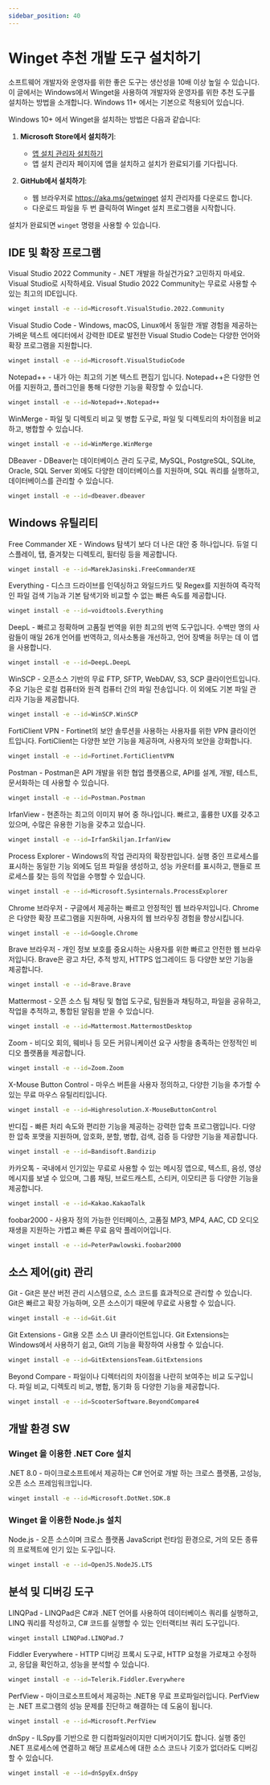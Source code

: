 ```yaml
---
sidebar_position: 40
---
```


# Winget 추천 개발 도구 설치하기

소프트웨어 개발자와 운영자를 위한 좋은 도구는 생산성을 10배 이상 높일 수 있습니다. 이 글에서는 Windows에서 Winget을 사용하여 개발자와 운영자를 위한 추천 도구를 설치하는 방법을 소개합니다. Windows 11+ 에서는 기본으로 적용되어 있습니다.

Windows 10+ 에서 Winget을 설치하는 방법은 다음과 같습니다:

1. **Microsoft Store에서 설치하기**:
    - [앱 설치 관리자 설치하기](https://apps.microsoft.com/detail/9nblggh4nns1?rtc=1&hl=ko-kr&gl=KR#activetab=pivot:overviewtab)
    - 앱 설치 관리자 페이지에 앱을 설치하고 설치가 완료되기를 기다립니다.

2. **GitHub에서 설치하기**:
    - 웹 브라우저로 https://aka.ms/getwinget 설치 관리자를 다운로드 합니다.
    - 다운로드 파일을 두 번 클릭하여 Winget 설치 프로그램을 시작합니다.

설치가 완료되면 `winget` 명령을 사용할 수 있습니다.

## IDE 및 확장 프로그램

Visual Studio 2022 Community - .NET 개발을 하실건가요? 고민하지 마세요. Visual Studio로 시작하세요. Visual Studio 2022 Community는 무료로 사용할 수 있는 최고의 IDE입니다.

```bash
winget install -e --id=Microsoft.VisualStudio.2022.Community
```

Visual Studio Code - Windows, macOS, Linux에서 동일한 개발 경험을 제공하는 가벼운 텍스트 에디터에서 강력한 IDE로 발전한 Visual Studio Code는 다양한 언어와 확장 프로그램을 지원합니다.

```bash
winget install -e --id=Microsoft.VisualStudioCode
```

Notepad++ - 내가 아는 최고의 기본 텍스트 편집기 입니다. Notepad++은 다양한 언어를 지원하고, 플러그인을 통해 다양한 기능을 확장할 수 있습니다.

```bash
winget install -e --id=Notepad++.Notepad++
```

WinMerge - 파일 및 디렉토리 비교 및 병합 도구로, 파일 및 디렉토리의 차이점을 비교하고, 병합할 수 있습니다.

```bash
winget install -e --id=WinMerge.WinMerge
```

DBeaver - DBeaver는 데이터베이스 관리 도구로, MySQL, PostgreSQL, SQLite, Oracle, SQL Server 외에도 다양한 데이터베이스를 지원하며, SQL 쿼리를 실행하고, 데이터베이스를 관리할 수 있습니다.

```bash
winget install -e --id=dbeaver.dbeaver
```

## Windows 유틸리티

Free Commander XE - Windows 탐색기 보다 더 나은 대안 중 하나입니다. 듀얼 디스플레이, 탭, 즐겨찾는 디렉토리, 필터링 등을 제공합니다.

```bash
winget install -e --id=MarekJasinski.FreeCommanderXE
```

Everything - 디스크 드라이브를 인덱싱하고 와일드카드 및 Regex를 지원하여 즉각적인 파일 검색 기능과 기본 탐색기와 비교할 수 없는 빠른 속도를 제공합니다.

```bash
winget install -e --id=voidtools.Everything
```

DeepL - 빠르고 정확하며 고품질 번역을 위한 최고의 번역 도구입니다. 수백만 명의 사람들이 매일 26개 언어를 번역하고, 의사소통을 개선하고, 언어 장벽을 허무는 데 이 앱을 사용합니다.

```bash
winget install -e --id=DeepL.DeepL
```

WinSCP - 오픈소스 기반의 무료 FTP, SFTP, WebDAV, S3, SCP 클라이언트입니다. 주요 기능은 로컬 컴퓨터와 원격 컴퓨터 간의 파일 전송입니다. 이 외에도 기본 파일 관리자 기능을 제공합니다.

```bash
winget install -e --id=WinSCP.WinSCP
```

FortiClient VPN - Fortinet의 보안 솔루션을 사용하는 사용자를 위한 VPN 클라이언트입니다. FortiClient는 다양한 보안 기능을 제공하며, 사용자의 보안을 강화합니다.

```bash
winget install -e --id=Fortinet.FortiClientVPN
```

Postman - Postman은 API 개발을 위한 협업 플랫폼으로, API를 설계, 개발, 테스트, 문서화하는 데 사용할 수 있습니다.

```bash
winget install -e --id=Postman.Postman
```

IrfanView - 현존하는 최고의 이미지 뷰어 중 하나입니다. 빠르고, 훌륭한 UX를 갖추고 있으며, 수많은 유용한 기능을 갖추고 있습니다.

```bash
winget install -e --id=IrfanSkiljan.IrfanView
```

Process Explorer - Windows의 작업 관리자의 확장판입니다. 실행 중인 프로세스를 표시하는 동일한 기능 외에도 덤프 파일을 생성하고, 성능 카운터를 표시하고, 핸들로 프로세스를 찾는 등의 작업을 수행할 수 있습니다.

```bash
winget install -e --id=Microsoft.Sysinternals.ProcessExplorer
```

Chrome 브라우저 - 구글에서 제공하는 빠르고 안정적인 웹 브라우저입니다. Chrome은 다양한 확장 프로그램을 지원하며, 사용자의 웹 브라우징 경험을 향상시킵니다.

```bash
winget install -e --id=Google.Chrome
```

Brave 브라우저 - 개인 정보 보호를 중요시하는 사용자를 위한 빠르고 안전한 웹 브라우저입니다. Brave은 광고 차단, 추적 방지, HTTPS 업그레이드 등 다양한 보안 기능을 제공합니다.

```bash
winget install -e --id=Brave.Brave
```

Mattermost - 오픈 소스 팀 채팅 및 협업 도구로, 팀원들과 채팅하고, 파일을 공유하고, 작업을 추적하고, 통합된 알림을 받을 수 있습니다.

```bash
winget install -e --id=Mattermost.MattermostDesktop
```

Zoom - 비디오 회의, 웨비나 등 모든 커뮤니케이션 요구 사항을 충족하는 안정적인 비디오 플랫폼을 제공합니다.

```bash
winget install -e --id=Zoom.Zoom
```

X-Mouse Button Control - 마우스 버튼을 사용자 정의하고, 다양한 기능을 추가할 수 있는 무료 마우스 유틸리티입니다.

```bash
winget install -e --id=Highresolution.X-MouseButtonControl
```

반디집 - 빠른 처리 속도와 편리한 기능을 제공하는 강력한 압축 프로그램입니다. 다양한 압축 포맷을 지원하며, 암호화, 분할, 병합, 검색, 검증 등 다양한 기능을 제공합니다.

```bash
winget install -e --id=Bandisoft.Bandizip
```

카카오톡 - 국내에서 인기있는 무료로 사용할 수 있는 메시징 앱으로, 텍스트, 음성, 영상 메시지를 보낼 수 있으며, 그룹 채팅, 브로드캐스트, 스티커, 이모티콘 등 다양한 기능을 제공합니다.

```bash
winget install -e --id=Kakao.KakaoTalk
```

foobar2000 - 사용자 정의 가능한 인터페이스, 고품질 MP3, MP4, AAC, CD 오디오 재생을 지원하는 가볍고 빠른 무료 음악 플레이어입니다.

```bash
winget install -e --id=PeterPawlowski.foobar2000
```

## 소스 제어(git) 관리

Git - Git은 분산 버전 관리 시스템으로, 소스 코드를 효과적으로 관리할 수 있습니다. Git은 빠르고 확장 가능하며, 오픈 소스이기 때문에 무료로 사용할 수 있습니다.

```bash
winget install -e --id=Git.Git
```

Git Extensions - Git용 오픈 소스 UI 클라이언트입니다. Git Extensions는 Windows에서 사용하기 쉽고, Git의 기능을 확장하여 사용할 수 있습니다.

```bash
winget install -e --id=GitExtensionsTeam.GitExtensions
```

Beyond Compare - 파일이나 디렉터리의 차이점을 나란히 보여주는 비교 도구입니다. 파일 비교, 디렉토리 비교, 병합, 동기화 등 다양한 기능을 제공합니다.

```bash
winget install -e --id=ScooterSoftware.BeyondCompare4
```

## 개발 환경 SW

### Winget 을 이용한 .NET Core 설치

.NET 8.0 - 마이크로소프트에서 제공하는 C# 언어로 개발 하는 크로스 플랫폼, 고성능, 오픈 소스 프레임워크입니다.

```bash
winget install -e --id=Microsoft.DotNet.SDK.8
```

### Winget 을 이용한 Node.js 설치

Node.js - 오픈 소스이며 크로스 플랫폼 JavaScript 런타임 환경으로, 거의 모든 종류의 프로젝트에 인기 있는 도구입니다.

```bash
winget install -e --id=OpenJS.NodeJS.LTS
```

## 분석 및 디버깅 도구

LINQPad - LINQPad은 C#과 .NET 언어를 사용하여 데이터베이스 쿼리를 실행하고, LINQ 쿼리를 작성하고, C# 코드를 실행할 수 있는 인터랙티브 쿼리 도구입니다.

```bash
winget install LINQPad.LINQPad.7
```

Fiddler Everywhere - HTTP 디버깅 프록시 도구로, HTTP 요청을 가로채고 수정하고, 응답을 확인하고, 성능을 분석할 수 있습니다.

```bash
winget install -e --id=Telerik.Fiddler.Everywhere
```

PerfView - 마이크로소프트에서 제공하는 .NET용 무료 프로파일러입니다. PerfView는 .NET 프로그램의 성능 문제를 진단하고 해결하는 데 도움이 됩니다.

```bash
winget install -e --id=Microsoft.PerfView
```

dnSpy - ILSpy를 기반으로 한 디컴파일러이지만 디버거이기도 합니다. 실행 중인 .NET 프로세스에 연결하고 해당 프로세스에 대한 소스 코드나 기호가 없더라도 디버깅할 수 있습니다.

```bash
winget install -e --id=dnSpyEx.dnSpy
```